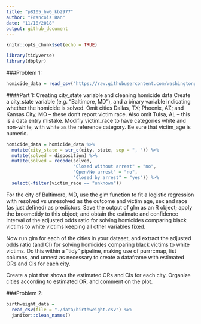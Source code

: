 ```yaml
---
title: "p8105_hw6_kb2977"
author: "Francois Ban"
date: "11/18/2018"
output: github_document
---
```


```r
knitr::opts_chunk$set(echo = TRUE)

library(tidyverse)
library(dbplyr)
```

###Problem 1:

```r
homicide_data = read_csv("https://raw.githubusercontent.com/washingtonpost/data-homicides/master/homicide-data.csv")
```

####Part 1: Creating city_state variable and cleaning homicide data
Create a city_state variable (e.g. “Baltimore, MD”), and a binary variable indicating whether the homicide is solved. Omit cities Dallas, TX; Phoenix, AZ; and Kansas City, MO – these don’t report victim race. Also omit Tulsa, AL – this is a data entry mistake. Modifiy victim_race to have categories white and non-white, with white as the reference category. Be sure that victim_age is numeric.

```r
homicide_data = homicide_data %>% 
  mutate(city_state = str_c(city, state, sep = ", ")) %>% 
  mutate(solved = disposition) %>%
  mutate(solved = recode(solved, 
                         "Closed without arrest" = "no", 
                         "Open/No arrest" = "no", 
                         "Closed by arrest" = "yes")) %>% 
  select(-filter(victim_race == "unknown"))

```

For the city of Baltimore, MD, use the glm function to fit a logistic regression with resolved vs unresolved as the outcome and victim age, sex and race (as just defined) as predictors. Save the output of glm as an R object; apply the broom::tidy to this object; and obtain the estimate and confidence interval of the adjusted odds ratio for solving homicides comparing black victims to white victims keeping all other variables fixed.

Now run glm for each of the cities in your dataset, and extract the adjusted odds ratio (and CI) for solving homicides comparing black victims to white victims. Do this within a “tidy” pipeline, making use of purrr::map, list columns, and unnest as necessary to create a dataframe with estimated ORs and CIs for each city.

Create a plot that shows the estimated ORs and CIs for each city. Organize cities according to estimated OR, and comment on the plot.

###Problem 2:

```r
birthweight_data = 
  read_csv(file = "./data/birthweight.csv") %>% 
  janitor::clean_names()
```

